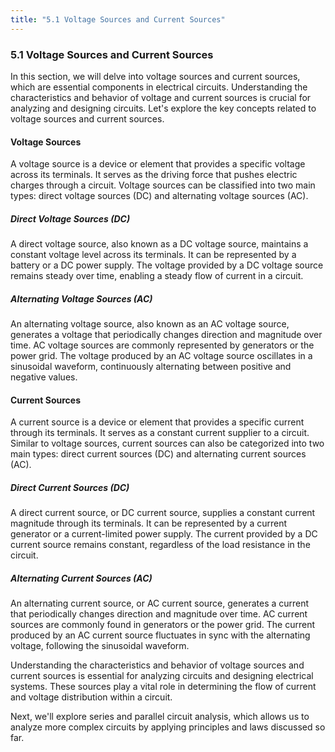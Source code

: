 ```yaml
---
title: "5.1 Voltage Sources and Current Sources"
---
```


### 5.1 Voltage Sources and Current Sources

In this section, we will delve into voltage sources and current sources, which are essential components in electrical circuits. Understanding the characteristics and behavior of voltage and current sources is crucial for analyzing and designing circuits. Let's explore the key concepts related to voltage sources and current sources.

#### Voltage Sources

A voltage source is a device or element that provides a specific voltage across its terminals. It serves as the driving force that pushes electric charges through a circuit. Voltage sources can be classified into two main types: direct voltage sources (DC) and alternating voltage sources (AC).

##### Direct Voltage Sources (DC)

A direct voltage source, also known as a DC voltage source, maintains a constant voltage level across its terminals. It can be represented by a battery or a DC power supply. The voltage provided by a DC voltage source remains steady over time, enabling a steady flow of current in a circuit.

##### Alternating Voltage Sources (AC)

An alternating voltage source, also known as an AC voltage source, generates a voltage that periodically changes direction and magnitude over time. AC voltage sources are commonly represented by generators or the power grid. The voltage produced by an AC voltage source oscillates in a sinusoidal waveform, continuously alternating between positive and negative values.

#### Current Sources

A current source is a device or element that provides a specific current through its terminals. It serves as a constant current supplier to a circuit. Similar to voltage sources, current sources can also be categorized into two main types: direct current sources (DC) and alternating current sources (AC).

##### Direct Current Sources (DC)

A direct current source, or DC current source, supplies a constant current magnitude through its terminals. It can be represented by a current generator or a current-limited power supply. The current provided by a DC current source remains constant, regardless of the load resistance in the circuit.

##### Alternating Current Sources (AC)

An alternating current source, or AC current source, generates a current that periodically changes direction and magnitude over time. AC current sources are commonly found in generators or the power grid. The current produced by an AC current source fluctuates in sync with the alternating voltage, following the sinusoidal waveform.

Understanding the characteristics and behavior of voltage sources and current sources is essential for analyzing circuits and designing electrical systems. These sources play a vital role in determining the flow of current and voltage distribution within a circuit.

Next, we'll explore series and parallel circuit analysis, which allows us to analyze more complex circuits by applying principles and laws discussed so far.
